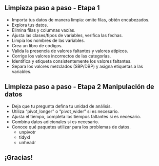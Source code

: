 
## Limpieza paso a paso - Etapa 1

- Importa tus datos de manera limpia: omite filas, obtén encabezados.
- Explora tus datos.
- Elimina filas y columnas vacías.
- Ajusta las clases/tipos de variables, verifica las fechas.
- Limpia los nombres de las variables.
- Crea un libro de códigos.
- Valida la presencia de valores faltantes y valores atípicos.
- Corrige los valores incorrectos de las categorías.
- Identifica y etiqueta consistentemente los valores faltantes.
- Separa los valores mezclados (SBP/DBP) y asigna etiquetas a las variables.

## Limpieza paso a paso - Etapa 2 Manipulación de datos

- Deja que tu pregunta defina tu unidad de análisis.
- Utiliza "pivot_longer" o "pivot_wider" si es necesario.
- Ajusta el tiempo, completa los tiempos faltantes si es necesario.
- Combina datos adicionales si es necesario.
- Conoce qué paquetes utilizar para los problemas de datos.
  - unpivotr
  - tidyxl
  - unheadr

## ¡Gracias!


<br>

